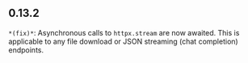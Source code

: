 ## 0.13.2
`*(fix)*`: Asynchronous calls to `httpx.stream` are now awaited. This is applicable to any file download or JSON streaming (chat completion) endpoints.

